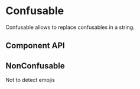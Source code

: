 

# Confusable

Confusable allows to replace confusables in a string.

<Canvas>
  <Story id="ui-components-ui-confusable-confusable-stories-js--default-confusable" />
</Canvas>

## Component API

<ArgsTable of={Confusable} />

## NonConfusable

Not to detect emojis

<Canvas>
  <Story id="ui-components-ui-confusable-confusable-stories-js--non-confusable" />
</Canvas>
